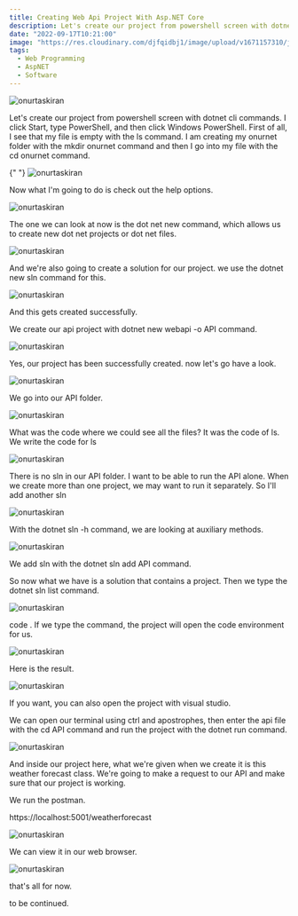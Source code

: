 ```yaml
---
title: Creating Web Api Project With Asp.NET Core
description: Let's create our project from powershell screen with dotnet cli commands. I click Start, type PowerShell, and then click Windows PowerShell.
date: "2022-09-17T10:21:00"
image: "https://res.cloudinary.com/djfqidbj1/image/upload/v1671157310/jek4j6etb7ds4imcnqu3.jpg"
tags:
  - Web Programming
  - AspNET
  - Software
---
```


<img
  className="w-full rounded-xl"
  src="https://res.cloudinary.com/djfqidbj1/image/upload/v1671157310/jek4j6etb7ds4imcnqu3.jpg"
  alt="onurtaskiran"
/>

Let's create our project from powershell screen with dotnet cli commands. I click Start, type PowerShell, and then click Windows PowerShell. First of all, I see that my file is empty with the ls command. I am creating my onurnet folder with the mkdir onurnet command and then I go into my file with the cd onurnet command.

{" "}
<img
  className="w-full "
  src="https://res.cloudinary.com/djfqidbj1/image/upload/v1704647209/bv8iirt44vkvyzbezgmd.jpg"
  alt="onurtaskiran"
/>

Now what I'm going to do is check out the help options.

<img
  className="w-full "
  src="https://res.cloudinary.com/djfqidbj1/image/upload/v1704647209/jsfrxvqiu1d0qbftarkv.jpg"
  alt="onurtaskiran"
/>

The one we can look at now is the dot net new command, which allows us to create new dot net projects or dot net files.

<img
  className="w-full "
  src="https://res.cloudinary.com/djfqidbj1/image/upload/v1704647209/k2qrjbv9r8nwxyax7gdh.jpg"
  alt="onurtaskiran"
/>

And we're also going to create a solution for our project. we use the dotnet new sln command for this.

<img
  className="w-full "
  src="https://res.cloudinary.com/djfqidbj1/image/upload/v1704647205/csfjxevsdjne6j6csllm.jpg"
  alt="onurtaskiran"
/>

And this gets created successfully.

We create our api project with dotnet new webapi -o API command.

<img
  className="w-full "
  src="https://res.cloudinary.com/djfqidbj1/image/upload/v1704647207/pvs2ogucqpwcnlyibvyz.jpg"
  alt="onurtaskiran"
/>

Yes, our project has been successfully created. now let's go have a look.

<img
  className="w-full "
  src="https://res.cloudinary.com/djfqidbj1/image/upload/v1704647206/hqbvxzne0gbotwsg4rog.jpg"
  alt="onurtaskiran"
/>

We go into our API folder.

<img
  className="w-full "
  src="https://res.cloudinary.com/djfqidbj1/image/upload/v1704647207/bbyknvlsccgot6c5cbbw.jpg"
  alt="onurtaskiran"
/>

What was the code where we could see all the files? It was the code of ls. We write the code for ls

<img
  className="w-full "
  src="https://res.cloudinary.com/djfqidbj1/image/upload/v1704647206/xiqdbckwpn1xhrvp8qwh.jpg"
  alt="onurtaskiran"
/>

There is no sln in our API folder. I want to be able to run the API alone. When we create more than one project, we may want to run it separately. So I'll add another sln

<img
  className="w-full "
  src="https://res.cloudinary.com/djfqidbj1/image/upload/v1704647207/iqekeqb7cs2cedm88sif.jpg"
  alt="onurtaskiran"
/>

With the dotnet sln -h command, we are looking at auxiliary methods.

<img
  className="w-full "
  src="https://res.cloudinary.com/djfqidbj1/image/upload/v1704647206/k1c7tbqyw28pnidzm27y.jpg"
  alt="onurtaskiran"
/>

We add sln with the dotnet sln add API command.

So now what we have is a solution that contains a project. Then we type the dotnet sln list command.

<img
  className="w-full "
  src="https://res.cloudinary.com/djfqidbj1/image/upload/v1704647205/wft4y2mugr3orodrcr1h.jpg"
  alt="onurtaskiran"
/>

code . If we type the command, the project will open the code environment for us.

<img
  className="w-full "
  src="https://res.cloudinary.com/djfqidbj1/image/upload/v1704647205/yk3d19e8uejdpisodmjg.jpg"
  alt="onurtaskiran"
/>

Here is the result.

<img
  className="w-full "
  src="https://res.cloudinary.com/djfqidbj1/image/upload/v1704647207/tzxcnxs0nomgcgwoxhde.jpg"
  alt="onurtaskiran"
/>

If you want, you can also open the project with visual studio.

We can open our terminal using ctrl and apostrophes, then enter the api file with the cd API command and run the project with the dotnet run command.

<img
  className="w-full "
  src="https://res.cloudinary.com/djfqidbj1/image/upload/v1704647208/kw98znsulvuodvanpp3g.jpg"
  alt="onurtaskiran"
/>

And inside our project here, what we're given when we create it is this weather forecast class. We're going to make a request to our API and make sure that our project is working.

We run the postman.

https://localhost:5001/weatherforecast

<img
  className="w-full "
  src="https://res.cloudinary.com/djfqidbj1/image/upload/v1704647208/dzublek6cvqu3tgowr0k.jpg"
  alt="onurtaskiran"
/>

We can view it in our web browser.

<img
  className="w-full "
  src="https://res.cloudinary.com/djfqidbj1/image/upload/v1704647208/t7qmqx2sbq0n4p3zf8at.jpg"
  alt="onurtaskiran"
/>

that's all for now.

to be continued.

